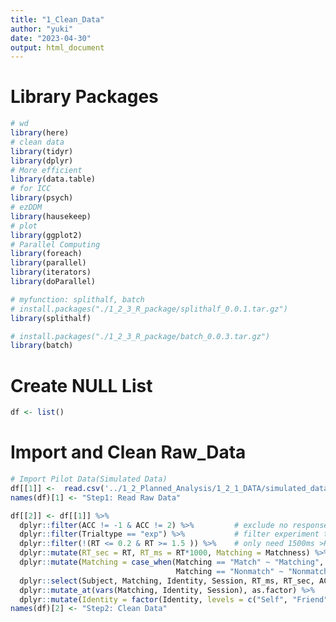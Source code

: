 ```yaml
---
title: "1_Clean_Data"
author: "yuki"
date: "2023-04-30"
output: html_document
---
```

# Library Packages
```r
# wd
library(here)
# clean data
library(tidyr)
library(dplyr)
# More efficient
library(data.table)
# for ICC
library(psych)
# ezDDM
library(hausekeep) 
# plot
library(ggplot2)
# Parallel Computing
library(foreach)
library(parallel)
library(iterators)
library(doParallel)

# myfunction: splithalf, batch
# install.packages("./1_2_3_R_package/splithalf_0.0.1.tar.gz")
library(splithalf)

# install.packages("./1_2_3_R_package/batch_0.0.3.tar.gz")
library(batch)
```

# Create NULL List
```r
df <- list()
```

# Import and Clean Raw_Data
```r
# Import Pilot Data(Simulated Data)
df[[1]] <-  read.csv('../1_2_Planned_Analysis/1_2_1_DATA/simulated_data.csv',header = T, sep=",", stringsAsFactors = FALSE) 
names(df)[1] <- "Step1: Read Raw Data"
```

```r
df[[2]] <- df[[1]] %>% 
  dplyr::filter(ACC != -1 & ACC != 2) %>%         # exclude no response/wrong response
  dplyr::filter(Trialtype == "exp") %>%           # filter experiment trials
  dplyr::filter(!(RT <= 0.2 & RT >= 1.5 )) %>%    # only need 1500ms >RT >200ms
  dplyr::mutate(RT_sec = RT, RT_ms = RT*1000, Matching = Matchness) %>%
  dplyr::mutate(Matching = case_when(Matching == "Match" ~ "Matching",
                                     Matching == "Nonmatch" ~ "Nonmatching")) %>%
  dplyr::select(Subject, Matching, Identity, Session, RT_ms, RT_sec, ACC) %>%
  dplyr::mutate_at(vars(Matching, Identity, Session), as.factor) %>%
  dplyr::mutate(Identity = factor(Identity, levels = c("Self", "Friend", "Stranger"))) 
names(df)[2] <- "Step2: Clean Data"
```

